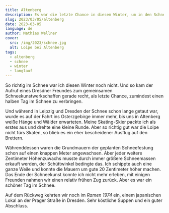 ```yaml
---
title: Altenberg
description: Es war die letzte Chance in diesem Winter, um in den Schnee zu fahren. Der Aufruf eines Freundes kam da gerade recht für einen Tag in Altenberg mit Schneeschippen und Skifahren.
slug: 2023/03/05/altenberg
date: 2023-03-05
language: de
author: Mathias Wellner
cover:
  src: /img/2023/schnee.jpg
  alt: Loipe bei Altenberg
tags:
  - altenberg
  - schnee
  - winter
  - langlauf
---
```



So richtig im Schnee war ich diesen Winter noch nicht. Und so kam der Aufruf eines Dresdner Freundes zum gemeinsamen Schneekunstwerkschaffen gerade recht, als letzte Chance, zumindest einen halben Tag im Schnee zu verbringen.

Und während in Leipzig und Dresden der Schnee schon lange getaut war, wurde es auf der Fahrt ins Osterzgebirge immer mehr, bis uns in Altenberg weiße Hänge und Wälder erwarteten. Meine Skating-Skier packte ich als erstes aus und drehte eine kleine Runde. Aber so richtig gut war die Loipe nicht fürs Skaten, so blieb es ein eher bescheidener Ausflug auf den Brettern.

<ResponsiveImage
  src="/img/2023/schnee.jpg"
  alt="Loipe bei Altenberg"
  aspectRatio="4:3"
/>

Währenddessen waren die Grundmauern der geplanten Schneefestung schon auf einen knappen Meter angewachsen. Aber jeder weitere Zentimeter Höhenzuwachs musste durch immer größere Schneemassen erkauft werden, der Schüttwinkel bedingte das. Ich schippte auch eine ganze Weile und konnte die Mauern um gute 20 Zentimeter höher machen. Das Ende der Schneekunst konnte ich nicht mehr erleben, mit einigen Freunden nahmen wir einen relativ frühen Zug zurück. Aber es war ein schöner Tag im Schnee.

<ResponsiveImage
  src="/img/2023/dresden/ramen.jpg"
  alt="Ramen 1974"
  aspectRatio="4:3"
/>

Auf dem Rückweg kehrten wir noch im _Ramen 1974_ ein, einem japanischen Lokal an der Prager Straße in Dresden. Sehr köstliche Suppen und ein guter Abschluss.
